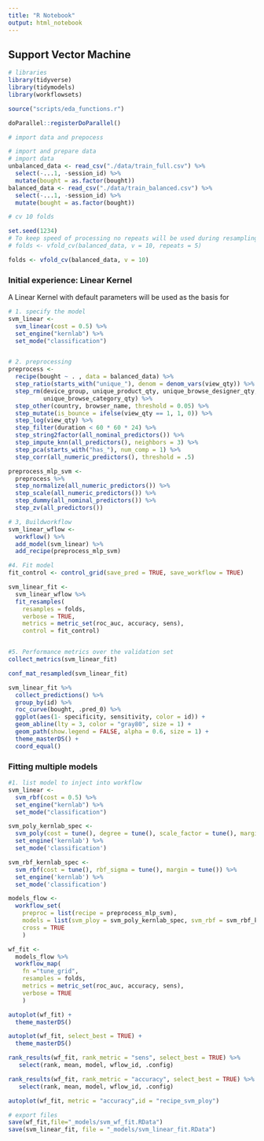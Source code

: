```yaml
---
title: "R Notebook"
output: html_notebook
---
```


## Support Vector Machine

```r
# libraries
library(tidyverse)
library(tidymodels)
library(workflowsets)

source("scripts/eda_functions.r")

doParallel::registerDoParallel()

```

```r
# import data and prepocess

# import and prepare data
# import data
unbalanced_data <- read_csv("./data/train_full.csv") %>% 
  select(-...1, -session_id) %>% 
  mutate(bought = as.factor(bought))
balanced_data <- read_csv("./data/train_balanced.csv") %>% 
  select(-...1, -session_id) %>% 
  mutate(bought = as.factor(bought))

```

```r

# cv 10 folds

set.seed(1234)
# To keep speed of processing no repeats will be used during resampling
# folds <- vfold_cv(balanced_data, v = 10, repeats = 5)

folds <- vfold_cv(balanced_data, v = 10)

```

### Initial experience: Linear Kernel

A Linear Kernel with default parameters will be used as the basis for

```r
# 1. specify the model
svm_linear <-
  svm_linear(cost = 0.5) %>% 
  set_engine("kernlab") %>% 
  set_mode("classification")


# 2. preprocessing 
preprocess <- 
  recipe(bought ~ . , data = balanced_data) %>%
  step_ratio(starts_with("unique_"), denom = denom_vars(view_qty)) %>% 
  step_rm(device_group, unique_product_qty, unique_browse_designer_qty, 
          unique_browse_category_qty) %>% 
  step_other(country, browser_name, threshold = 0.05) %>%
  step_mutate(is_bounce = ifelse(view_qty == 1, 1, 0)) %>%
  step_log(view_qty) %>%
  step_filter(duration < 60 * 60 * 24) %>%
  step_string2factor(all_nominal_predictors()) %>% 
  step_impute_knn(all_predictors(), neighbors = 3) %>%
  step_pca(starts_with("has_"), num_comp = 1) %>% 
  step_corr(all_numeric_predictors(), threshold = .5) 

preprocess_mlp_svm <- 
  preprocess %>% 
  step_normalize(all_numeric_predictors()) %>% 
  step_scale(all_numeric_predictors()) %>% 
  step_dummy(all_nominal_predictors()) %>% 
  step_zv(all_predictors()) 

# 3, Buildworkflow
svm_linear_wflow <- 
  workflow() %>% 
  add_model(svm_linear) %>% 
  add_recipe(preprocess_mlp_svm)

#4. Fit model
fit_control <- control_grid(save_pred = TRUE, save_workflow = TRUE)

svm_linear_fit <- 
  svm_linear_wflow %>% 
  fit_resamples(
    resamples = folds, 
    verbose = TRUE, 
    metrics = metric_set(roc_auc, accuracy, sens),
    control = fit_control)


#5. Performance metrics over the validation set
collect_metrics(svm_linear_fit)

```

```r

conf_mat_resampled(svm_linear_fit)

```

```r

svm_linear_fit %>% 
  collect_predictions() %>% 
  group_by(id) %>% 
  roc_curve(bought, .pred_0) %>% 
  ggplot(aes(1- specificity, sensitivity, color = id)) +
  geom_abline(lty = 3, color = "gray80", size = 1) +
  geom_path(show.legend = FALSE, alpha = 0.6, size = 1) +
  theme_masterDS() +
  coord_equal()

```



### Fitting multiple models

```r

#1. list model to inject into workflow
svm_linear <-
  svm_rbf(cost = 0.5) %>% 
  set_engine("kernlab") %>% 
  set_mode("classification")

svm_poly_kernlab_spec <-
  svm_poly(cost = tune(), degree = tune(), scale_factor = tune(), margin = tune()) %>%
  set_engine('kernlab') %>%
  set_mode('classification')

svm_rbf_kernlab_spec <-
  svm_rbf(cost = tune(), rbf_sigma = tune(), margin = tune()) %>%
  set_engine('kernlab') %>%
  set_mode('classification')

models_flow <- 
  workflow_set(
    preproc = list(recipe = preprocess_mlp_svm),
    models = list(svm_ploy = svm_poly_kernlab_spec, svm_rbf = svm_rbf_kernlab_spec),
    cross = TRUE 
    )

```

```r

wf_fit <- 
  models_flow %>%
  workflow_map(
    fn ="tune_grid",
    resamples = folds,
    metrics = metric_set(roc_auc, accuracy, sens),
    verbose = TRUE
    ) 

```

```r

autoplot(wf_fit) +
  theme_masterDS()

```

```r
autoplot(wf_fit, select_best = TRUE) +
  theme_masterDS()
```

```r
rank_results(wf_fit, rank_metric = "sens", select_best = TRUE) %>% 
   select(rank, mean, model, wflow_id, .config)
```

```r
rank_results(wf_fit, rank_metric = "accuracy", select_best = TRUE) %>% 
   select(rank, mean, model, wflow_id, .config)
```

```r

autoplot(wf_fit, metric = "accuracy",id = "recipe_svm_ploy")

```


```r
# export files
save(wf_fit,file="_models/svm_wf_fit.RData")
save(svm_linear_fit, file = "_models/svm_linear_fit.RData")
```

